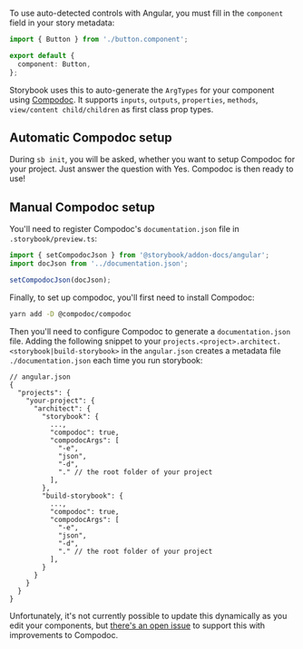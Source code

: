 To use auto-detected controls with Angular, you must fill in the `component` field in your story metadata:

```ts
import { Button } from './button.component';

export default {
  component: Button,
};
```

Storybook uses this to auto-generate the `ArgTypes` for your component using [Compodoc](https://compodoc.app/). It supports `inputs`, `outputs`, `properties`, `methods`, `view/content child/children` as first class prop types.

## Automatic Compodoc setup

During `sb init`, you will be asked, whether you want to setup Compodoc for your project. Just answer the question with Yes. Compodoc is then ready to use!

## Manual Compodoc setup

You'll need to register Compodoc's `documentation.json` file in `.storybook/preview.ts`:

```js
import { setCompodocJson } from '@storybook/addon-docs/angular';
import docJson from '../documentation.json';

setCompodocJson(docJson);
```

Finally, to set up compodoc, you'll first need to install Compodoc:

```sh
yarn add -D @compodoc/compodoc
```

Then you'll need to configure Compodoc to generate a `documentation.json` file. Adding the following snippet to your `projects.<project>.architect.<storybook|build-storybook>` in the `angular.json` creates a metadata file `./documentation.json` each time you run storybook:

```jsonc
// angular.json
{
  "projects": {
    "your-project": {
      "architect": {
        "storybook": {
          ...,
          "compodoc": true,
          "compodocArgs": [
            "-e",
            "json",
            "-d",
            "." // the root folder of your project
          ],
        },
        "build-storybook": {
          ...,
          "compodoc": true,
          "compodocArgs": [
            "-e",
            "json",
            "-d",
            "." // the root folder of your project
          ],
        }
      }
    }
  }
}
```

Unfortunately, it's not currently possible to update this dynamically as you edit your components, but [there's an open issue](https://github.com/storybookjs/storybook/issues/8672) to support this with improvements to Compodoc.
